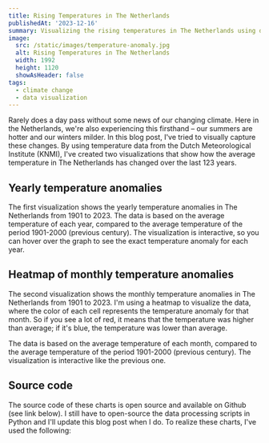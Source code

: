 ```yaml
---
title: Rising Temperatures in The Netherlands
publishedAt: '2023-12-16'
summary: Visualizing the rising temperatures in The Netherlands using data from the Dutch Meteorological Institute (KNMI).
image:
  src: /static/images/temperature-anomaly.jpg
  alt: Rising Temperatures in The Netherlands
  width: 1992
  height: 1120
  showAsHeader: false
tags:
  - climate change
  - data visualization
---
```


Rarely does a day pass without some news of our changing climate. Here in the Netherlands, we're also experiencing this firsthand – our summers are hotter and our winters milder. In this blog post, I've tried to visually capture these changes. By using temperature data from the Dutch Meteorological Institute (KNMI), I've created two visualizations that show how the average temperature in The Netherlands has changed over the last 123 years.

## Yearly temperature anomalies

The first visualization shows the yearly temperature anomalies in The Netherlands from 1901 to 2023. The data is based on the average temperature of each year, compared to the average temperature of the period 1901-2000 (previous century). The visualization is interactive, so you can hover over the graph to see the exact temperature anomaly for each year.

<Temperatures />

## Heatmap of monthly temperature anomalies

The second visualization shows the monthly temperature anomalies in The Netherlands from 1901 to 2023. I'm using a heatmap to visualize the data, where the color of each cell represents the temperature anomaly for that month. So if you see a lot of red, it means that the temperature was higher than average; if it's blue, the temperature was lower than average.

The data is based on the average temperature of each month, compared to the average temperature of the period 1901-2000 (previous century). The visualization is interactive like the previous one.

<ClimateHeatmap />

## Source code

The source code of these charts is open source and available on Github (see link below). I still have to open-source the data processing scripts in Python and I'll update this blog post when I do. To realize these charts, I've used the following:

